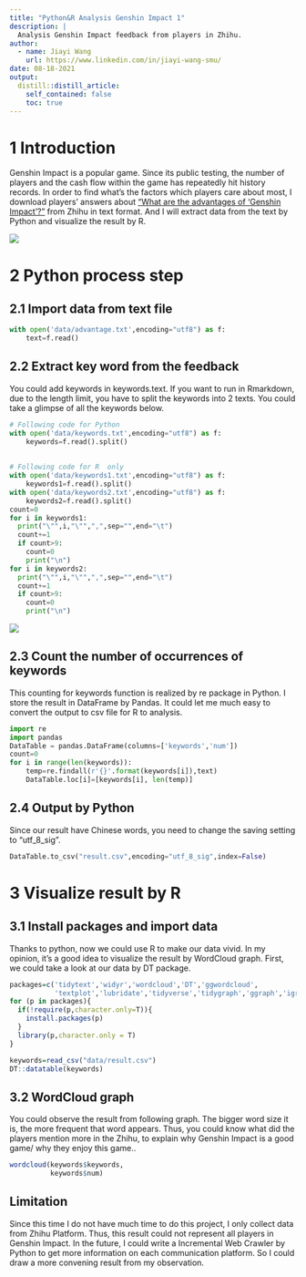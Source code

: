 ```yaml
---
title: "Python&R Analysis Genshin Impact 1"
description: |
  Analysis Genshin Impact feedback from players in Zhihu.
author:
  - name: Jiayi Wang
    url: https://www.linkedin.com/in/jiayi-wang-smu/
date: 08-18-2021
output:
  distill::distill_article:
    self_contained: false
    toc: true
---
```


# 1 Introduction

Genshin Impact is a popular game. Since its public testing, the number of players and the cash flow within the game has repeatedly hit history records. In order to find what's the factors which players care about most, I download players' answers about ["What are the advantages of 'Genshin Impact'?"](https://www.zhihu.com/question/437377838) from Zhihu in text format. And I will extract data from the text by Python and visualize the result by R.

![](data/1.png)

# 2 Python process step

## 2.1 Import data from text file

```python
with open('data/advantage.txt',encoding="utf8") as f:
    text=f.read()
```
## 2.2 Extract key word from the feedback

You could add keywords in keywords.text. If you want to run in Rmarkdown, due to the length limit, you have to split the keywords into 2 texts. You could take a glimpse of all the keywords below.

```python
# Following code for Python
with open('data/keywords.txt',encoding="utf8") as f:
    keywords=f.read().split()
    
    
# Following code for R  only
with open('data/keywords1.txt',encoding="utf8") as f:
    keywords1=f.read().split()
with open('data/keywords2.txt',encoding="utf8") as f:
    keywords2=f.read().split()
count=0
for i in keywords1:
  print("\"",i,"\"",",",sep="",end="\t")
  count+=1
  if count>9:
    count=0
    print("\n")
for i in keywords2:
  print("\"",i,"\"",",",sep="",end="\t")
  count+=1
  if count>9:
    count=0
    print("\n")

```
![](data/2.png)

## 2.3 Count the number of occurrences of keywords

This counting for keywords function is realized by re package in Python. I store the result in DataFrame by Pandas. It could let me much easy to convert the output to csv file for R to analysis.

```python
import re
import pandas
DataTable = pandas.DataFrame(columns=['keywords','num'])
count=0
for i in range(len(keywords)):
    temp=re.findall(r'{}'.format(keywords[i]),text)
    DataTable.loc[i]=[keywords[i], len(temp)]
```
## 2.4 Output by Python

Since our result have Chinese words, you need to change the saving setting to "utf_8_sig".

```python
DataTable.to_csv("result.csv",encoding="utf_8_sig",index=False)
```
# 3 Visualize result by R

## 3.1 Install packages and import data

Thanks to python, now we could use R to make our data vivid. In my opinion, it's a good idea to visualize the result by WordCloud graph. First, we could take a look at our data by DT package.

```r
packages=c('tidytext','widyr','wordcloud','DT','ggwordcloud',
           'textplot','lubridate','tidyverse','tidygraph','ggraph','igraph')
for (p in packages){
  if(!require(p,character.only=T)){
    install.packages(p)
  }
  library(p,character.only = T)
}

keywords=read_csv("data/result.csv")
DT::datatable(keywords)
```

## 3.2 WordCloud graph

You could observe the result from following graph. The bigger word size it is, the more frequent that word appears. Thus, you could know what did the players mention more in the Zhihu, to explain why Genshin Impact is a good game/ why they enjoy this game..

```r
wordcloud(keywords$keywords,
          keywords$num)

```

## Limitation

Since this time I do not have much time to do this project, I only collect data from Zhihu Platform. Thus, this result could not represent all players in Genshin Impact. In the future, I could write a Incremental Web Crawler by Python to get more information on each communication platform. So I could draw a more convening result from my observation.

